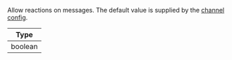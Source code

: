 Allow reactions on messages.
The default value is supplied by the [channel config](https://getstream.io/chat/docs/javascript/channel_features/).

| Type |
| - |
| boolean |
